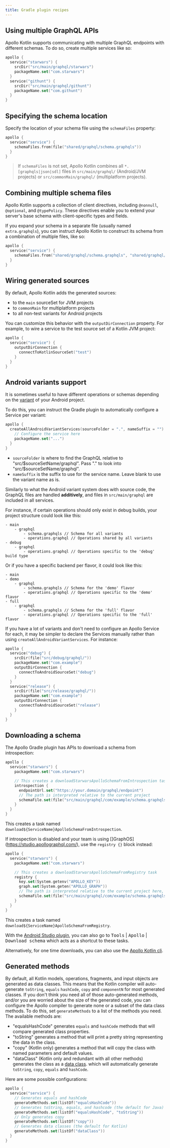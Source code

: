 ```yaml
---
title: Gradle plugin recipes
---
```


## Using multiple GraphQL APIs

Apollo Kotlin supports communicating with multiple GraphQL endpoints with different schemas. To do so, create multiple
services like so:

```kotlin
apollo {
  service("starwars") {
    srcDir("src/main/graphql/starwars")
    packageName.set("com.starwars")
  }
  service("githunt") {
    srcDir("src/main/graphql/githunt")
    packageName.set("com.githunt")
  }
}
```

## Specifying the schema location

Specify the location of your schema file using the `schemaFiles` property:

```kotlin
apollo {
  service("service") {
    schemaFiles.from(file("shared/graphql/schema.graphqls"))
  }
}
```

<Note> 

> If `schemaFiles` is not set, Apollo Kotlin combines all `*.[graphqls|json|sdl]` files in `src/main/graphql/` (Android/JVM projects) or `src/commonMain/graphql/` (multiplatform projects).

</Note>

## Combining multiple schema files

Apollo Kotlin supports a collection of client directives, including `@nonnull`, `@optional`, and `@typePolicy`. These
directives enable you to extend your server's base schema with client-specific types and fields.

If you expand your schema in a separate file (usually named `extra.graphqls`), you can instruct Apollo Kotlin to construct its schema from a combination
of multiple files, like so:

```kotlin
apollo {
  service("service") {
    schemaFiles.from("shared/graphql/schema.graphqls", "shared/graphql/extra.graphqls")
  }
}
```

## Wiring generated sources

By default, Apollo Kotlin adds the generated sources:

- to the `main` sourceSet for JVM projects
- to `commonMain` for multiplatform projects
- to all non-test variants for Android projects

You can customize this behavior with the `outputDirConnection` property. For example, to wire a service to the test source set of a Kotlin JVM project:

```kotlin
apollo {
  service("service") {
    outputDirConnection {
      connectToKotlinSourceSet("test")
    }
  }
}
```

## Android variants support

It is sometimes useful to have different operations or schemas depending on the [variant](https://developer.android.com/build/build-variants) of your Android project.

To do this, you can instruct the Gradle plugin to automatically configure a Service per variant:

```kotlin
apollo {
  createAllAndroidVariantServices(sourceFolder = ".", nameSuffix = "") {
    // Configure the service here
    packageName.set("...")
  }
}
```

- `sourceFolder` is where to find the GraphQL relative to "src/$sourceSetName/graphql". Pass "." to look into "src/$sourceSetName/graphql".
- `nameSuffix` is the suffix to use for the service name. Leave blank to use the variant name as is.

Similarly to what the Android variant system does with source code, the GraphQL files are handled **additively**, and files in `src/main/graphql` are included in all services.

For instance, if certain operations should only exist in debug builds, your project structure could look like this:

```
- main
    - graphql
        - schema.graphqls // Schema for all variants
        - operations.graphql // Operations shared by all variants
- debug
    - graphql
        - operations.graphql // Operations specific to the 'debug' build type
```

Or if you have a specific backend per flavor, it could look like this:

```
- main
- demo
    - graphql
        - schema.graphqls // Schema for the 'demo' flavor
        - operations.graphql // Operations specific to the 'demo' flavor
- full
    - graphql
        - schema.graphqls // Schema for the 'full' flavor
        - operations.graphql // Operations specific to the 'full' flavor
```

If you have a lot of variants and don't need to configure an Apollo Service for each, it may be simpler to declare the Services manually rather than using `createAllAndroidVariantServices`. For instance:

```kotlin
apollo {
  service("debug") {
    srcDir(file("src/debug/graphql/"))
    packageName.set("com.example")
    outputDirConnection {
      connectToAndroidSourceSet("debug")
    }
  }
  service("release") {
    srcDir(file("src/release/graphql/"))
    packageName.set("com.example")
    outputDirConnection {
      connectToAndroidSourceSet("release")
    }
  }
}
```

## Downloading a schema

The Apollo Gradle plugin has APIs to download a schema from introspection:

```kotlin
apollo {
  service("starwars") {
    packageName.set("com.starwars")

    // This creates a downloadStarwarsApolloSchemaFromIntrospection task
    introspection {
      endpointUrl.set("https://your.domain/graphql/endpoint")
      // The path is interpreted relative to the current project
      schemaFile.set(file("src/main/graphql/com/example/schema.graphqls"))
    }
  }
}
```

This creates a task named `download${ServiceName}ApolloSchemaFromIntrospection`.

If introspection is disabled and your team is using []GraphOS](https://studio.apollographql.com/), use the `registry {}` block
instead:

```kotlin
apollo {
  service("starwars") {
    packageName.set("com.starwars")

    // This creates a downloadStarwarsApolloSchemaFromRegistry task
    registry {
      key.set(System.getenv("APOLLO_KEY"))
      graph.set(System.geten("APOLLO_GRAPH"))
      // The path is interpreted relative to the current project here, no need to prepend 'app'
      schemaFile.set(file("src/main/graphql/com/example/schema.graphqls"))
    }
  }
}
```

This creates a task named `download${ServiceName}ApolloSchemaFromRegistry`.

With the [Android Studio plugin](../testing/android-studio-plugin), you can also go to <kbd>Tools</kbd> | <kbd>Apollo</kbd> | <kbd>Download schema</kbd> which acts as a shortcut to these tasks.

Alternatively, for one time downloads, you can also use the [Apollo Kotlin cli](https://github.com/apollographql/apollo-kotlin-cli).

## Generated methods

By default, all Kotlin models, operations, fragments, and input objects are generated as data classes. This means that the Kotlin compiler will
auto-generate `toString`, `equals` `hashCode`, `copy` and `componentN` for most generated classes. If you don't think you need all of those
auto-generated methods, and/or you are worried about the size of the generated code, you can configure the Apollo compiler to generate none
or a subset of the data class methods. To do this, set `generateMethods` to a list of the methods you need. The available methods are:

- "equalsHashCode" generates `equals` and `hashCode` methods that will compare generated class properties.
- "toString" generates a method that will print a pretty string representing the data in the class.
- "copy" (Kotlin only) generates a method that will copy the class with named parameters and default values.
- "dataClass" (Kotlin only and redundant with all other methods) generates the class as a [data class](https://kotlinlang.org/docs/data-classes.html).
  which will automatically generate `toString`, `copy`, `equals` and `hashCode`.

Here are some possible configurations:

```kotlin
apollo {
  service("service") {
    // Generates equals and hashCode
    generateMethods.set(listOf("equalsHashCode"))
    // Generates toString, equals, and hashcode (the default for Java)
    generateMethods.set(listOf("equalsHashCode", "toString"))
    // Only generates copy
    generateMethods.set(listOf("copy"))
    // Generates data classes (the default for Kotlin)
    generateMethods.set(listOf("dataClass"))
  }
}
```
